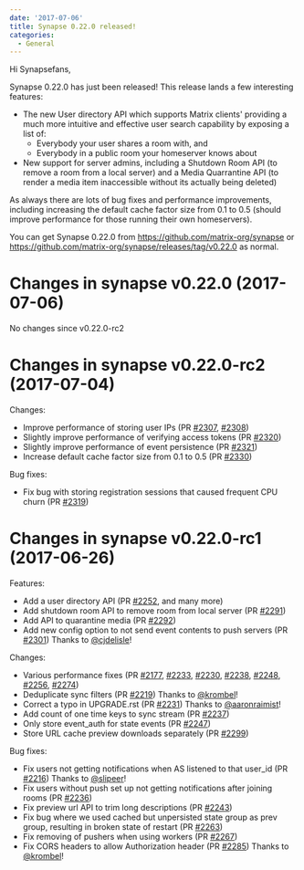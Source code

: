 ```yaml
---
date: '2017-07-06'
title: Synapse 0.22.0 released!
categories:
  - General
---
```


Hi Synapsefans,

Synapse 0.22.0 has just been released! This release lands a few interesting features:
<ul>
 	<li>The new User directory API which supports Matrix clients' providing a much more intuitive and effective user search capability by exposing a list of:
<ul>
 	<li>Everybody your user shares a room with, and</li>
 	<li>Everybody in a public room your homeserver knows about</li>
</ul>
</li>
 	<li>New support for server admins, including a Shutdown Room API (to remove a room from a local server) and a Media Quarrantine API (to render a media item inaccessible without its actually being deleted)</li>
</ul>
As always there are lots of bug fixes and performance improvements, including increasing the default cache factor size from 0.1 to 0.5 (should improve performance for those running their own homeservers).

You can get Synapse 0.22.0 from <a href="https://github.com/matrix-org/synapse">https://github.com/matrix-org/synapse</a> or <a href="https://github.com/matrix-org/synapse/releases/tag/v0.22.0">https://github.com/matrix-org/synapse/releases/tag/v0.22.0</a> as normal.
<h1>Changes in synapse v0.22.0 (2017-07-06)</h1>
No changes since v0.22.0-rc2
<h1>Changes in synapse v0.22.0-rc2 (2017-07-04)</h1>
Changes:
<ul>
 	<li>Improve performance of storing user IPs (PR <a class="issue-link js-issue-link" href="https://github.com/matrix-org/synapse/pull/2307" data-url="https://github.com/matrix-org/synapse/issues/2307" data-id="238837177" data-error-text="Failed to load issue title" data-permission-text="Issue title is private">#2307</a>, <a class="issue-link js-issue-link" href="https://github.com/matrix-org/synapse/pull/2308" data-url="https://github.com/matrix-org/synapse/issues/2308" data-id="238864014" data-error-text="Failed to load issue title" data-permission-text="Issue title is private">#2308</a>)</li>
 	<li>Slightly improve performance of verifying access tokens (PR <a class="issue-link js-issue-link" href="https://github.com/matrix-org/synapse/pull/2320" data-url="https://github.com/matrix-org/synapse/issues/2320" data-id="239486219" data-error-text="Failed to load issue title" data-permission-text="Issue title is private">#2320</a>)</li>
 	<li>Slightly improve performance of event persistence (PR <a class="issue-link js-issue-link" href="https://github.com/matrix-org/synapse/pull/2321" data-url="https://github.com/matrix-org/synapse/issues/2321" data-id="239502265" data-error-text="Failed to load issue title" data-permission-text="Issue title is private">#2321</a>)</li>
 	<li>Increase default cache factor size from 0.1 to 0.5 (PR <a class="issue-link js-issue-link" href="https://github.com/matrix-org/synapse/pull/2330" data-url="https://github.com/matrix-org/synapse/issues/2330" data-id="240356521" data-error-text="Failed to load issue title" data-permission-text="Issue title is private">#2330</a>)</li>
</ul>
Bug fixes:
<ul>
 	<li>Fix bug with storing registration sessions that caused frequent CPU churn
(PR <a class="issue-link js-issue-link" href="https://github.com/matrix-org/synapse/pull/2319" data-url="https://github.com/matrix-org/synapse/issues/2319" data-id="239472982" data-error-text="Failed to load issue title" data-permission-text="Issue title is private">#2319</a>)</li>
</ul>
<h1>Changes in synapse v0.22.0-rc1 (2017-06-26)</h1>
Features:
<ul>
 	<li>Add a user directory API (PR <a class="issue-link js-issue-link" href="https://github.com/matrix-org/synapse/pull/2252" data-url="https://github.com/matrix-org/synapse/issues/2252" data-id="232602331" data-error-text="Failed to load issue title" data-permission-text="Issue title is private">#2252</a>, and many more)</li>
 	<li>Add shutdown room API to remove room from local server (PR <a class="issue-link js-issue-link" title="Add shutdown room API" href="https://github.com/matrix-org/synapse/pull/2291" data-id="236863021" data-error-text="Failed to load issue title" data-permission-text="Issue title is private">#2291</a>)</li>
 	<li>Add API to quarantine media (PR <a class="issue-link js-issue-link" href="https://github.com/matrix-org/synapse/pull/2292" data-url="https://github.com/matrix-org/synapse/issues/2292" data-id="236951215" data-error-text="Failed to load issue title" data-permission-text="Issue title is private">#2292</a>)</li>
 	<li>Add new config option to not send event contents to push servers (PR <a class="issue-link js-issue-link" title="Add configuration parameter to allow redaction of content from push m…" href="https://github.com/matrix-org/synapse/pull/2301" data-id="238111730" data-error-text="Failed to load issue title" data-permission-text="Issue title is private">#2301</a>)
Thanks to <a class="user-mention" href="https://github.com/cjdelisle">@cjdelisle</a>!</li>
</ul>
Changes:
<ul>
 	<li>Various performance fixes (PR <a class="issue-link js-issue-link" href="https://github.com/matrix-org/synapse/pull/2177" data-url="https://github.com/matrix-org/synapse/issues/2177" data-id="225644418" data-error-text="Failed to load issue title" data-permission-text="Issue title is private">#2177</a>, <a class="issue-link js-issue-link" href="https://github.com/matrix-org/synapse/pull/2233" data-url="https://github.com/matrix-org/synapse/issues/2233" data-id="229717425" data-error-text="Failed to load issue title" data-permission-text="Issue title is private">#2233</a>, <a class="issue-link js-issue-link" href="https://github.com/matrix-org/synapse/pull/2230" data-url="https://github.com/matrix-org/synapse/issues/2230" data-id="229354438" data-error-text="Failed to load issue title" data-permission-text="Issue title is private">#2230</a>, <a class="issue-link js-issue-link" href="https://github.com/matrix-org/synapse/pull/2238" data-url="https://github.com/matrix-org/synapse/issues/2238" data-id="230015890" data-error-text="Failed to load issue title" data-permission-text="Issue title is private">#2238</a>, <a class="issue-link js-issue-link" href="https://github.com/matrix-org/synapse/pull/2248" data-url="https://github.com/matrix-org/synapse/issues/2248" data-id="231384660" data-error-text="Failed to load issue title" data-permission-text="Issue title is private">#2248</a>, <a class="issue-link js-issue-link" href="https://github.com/matrix-org/synapse/pull/2256" data-url="https://github.com/matrix-org/synapse/issues/2256" data-id="234157222" data-error-text="Failed to load issue title" data-permission-text="Issue title is private">#2256</a>,
<a class="issue-link js-issue-link" href="https://github.com/matrix-org/synapse/pull/2274" data-url="https://github.com/matrix-org/synapse/issues/2274" data-id="235482780" data-error-text="Failed to load issue title" data-permission-text="Issue title is private">#2274</a>)</li>
 	<li>Deduplicate sync filters (PR <a class="issue-link js-issue-link" href="https://github.com/matrix-org/synapse/pull/2219" data-url="https://github.com/matrix-org/synapse/issues/2219" data-id="228004726" data-error-text="Failed to load issue title" data-permission-text="Issue title is private">#2219</a>) Thanks to <a class="user-mention" href="https://github.com/krombel">@krombel</a>!</li>
 	<li>Correct a typo in UPGRADE.rst (PR <a class="issue-link js-issue-link" href="https://github.com/matrix-org/synapse/pull/2231" data-url="https://github.com/matrix-org/synapse/issues/2231" data-id="229539435" data-error-text="Failed to load issue title" data-permission-text="Issue title is private">#2231</a>) Thanks to <a class="user-mention" href="https://github.com/aaronraimist">@aaronraimist</a>!</li>
 	<li>Add count of one time keys to sync stream (PR <a class="issue-link js-issue-link" href="https://github.com/matrix-org/synapse/pull/2237" data-url="https://github.com/matrix-org/synapse/issues/2237" data-id="229999204" data-error-text="Failed to load issue title" data-permission-text="Issue title is private">#2237</a>)</li>
 	<li>Only store event_auth for state events (PR <a class="issue-link js-issue-link" href="https://github.com/matrix-org/synapse/pull/2247" data-url="https://github.com/matrix-org/synapse/issues/2247" data-id="231038843" data-error-text="Failed to load issue title" data-permission-text="Issue title is private">#2247</a>)</li>
 	<li>Store URL cache preview downloads separately (PR <a class="issue-link js-issue-link" href="https://github.com/matrix-org/synapse/pull/2299" data-url="https://github.com/matrix-org/synapse/issues/2299" data-id="238100783" data-error-text="Failed to load issue title" data-permission-text="Issue title is private">#2299</a>)</li>
</ul>
Bug fixes:
<ul>
 	<li>Fix users not getting notifications when AS listened to that user_id (PR
<a class="issue-link js-issue-link" href="https://github.com/matrix-org/synapse/pull/2216" data-url="https://github.com/matrix-org/synapse/issues/2216" data-id="227919645" data-error-text="Failed to load issue title" data-permission-text="Issue title is private">#2216</a>) Thanks to <a class="user-mention" href="https://github.com/slipeer">@slipeer</a>!</li>
 	<li>Fix users without push set up not getting notifications after joining rooms
(PR <a class="issue-link js-issue-link" href="https://github.com/matrix-org/synapse/pull/2236" data-url="https://github.com/matrix-org/synapse/issues/2236" data-id="229977772" data-error-text="Failed to load issue title" data-permission-text="Issue title is private">#2236</a>)</li>
 	<li>Fix preview url API to trim long descriptions (PR <a class="issue-link js-issue-link" href="https://github.com/matrix-org/synapse/pull/2243" data-url="https://github.com/matrix-org/synapse/issues/2243" data-id="230506502" data-error-text="Failed to load issue title" data-permission-text="Issue title is private">#2243</a>)</li>
 	<li>Fix bug where we used cached but unpersisted state group as prev group,
resulting in broken state of restart (PR <a class="issue-link js-issue-link" href="https://github.com/matrix-org/synapse/pull/2263" data-url="https://github.com/matrix-org/synapse/issues/2263" data-id="234489302" data-error-text="Failed to load issue title" data-permission-text="Issue title is private">#2263</a>)</li>
 	<li>Fix removing of pushers when using workers (PR <a class="issue-link js-issue-link" title="Fix removing of pushers when using workers" href="https://github.com/matrix-org/synapse/pull/2267" data-id="234785628" data-error-text="Failed to load issue title" data-permission-text="Issue title is private">#2267</a>)</li>
 	<li>Fix CORS headers to allow Authorization header (PR <a class="issue-link js-issue-link" title="allow Authorization header" href="https://github.com/matrix-org/synapse/pull/2285" data-id="236427727" data-error-text="Failed to load issue title" data-permission-text="Issue title is private">#2285</a>) Thanks to <a class="user-mention" href="https://github.com/krombel">@krombel</a>!</li>
</ul>
&nbsp;